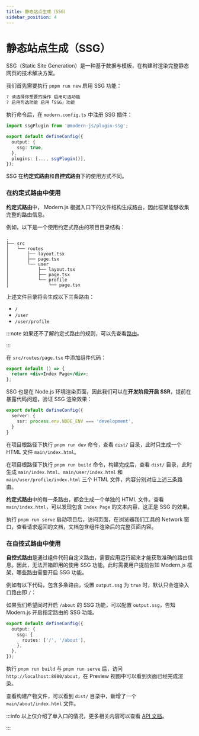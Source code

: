 ```yaml
---
title: 静态站点生成（SSG）
sidebar_position: 4
---
```

# 静态站点生成（SSG）

SSG（Static Site Generation）是一种基于数据与模板，在构建时渲染完整静态网页的技术解决方案。

我们首先需要执行 `pnpm run new` 启用 SSG 功能：

```bash
? 请选择你想要的操作 启用可选功能
? 启用可选功能 启用「SSG」功能
```

执行命令后，在 `modern.config.ts` 中注册 SSG 插件：

```ts title="modern.config.ts"
import ssgPlugin from '@modern-js/plugin-ssg';

export default defineConfig({
  output: {
    ssg: true,
  },
  plugins: [..., ssgPlugin()],
});
```

SSG 在**约定式路由**和**自控式路由**下的使用方式不同。

### 在约定式路由中使用

**约定式路由**中， Modern.js 根据入口下的文件结构生成路由，因此框架能够收集完整的路由信息。

例如，以下是一个使用约定式路由的项目目录结构：

```
.
├── src
│   └── routes
│       ├── layout.tsx
│       ├── page.tsx
│       └── user
│           ├── layout.tsx
│           ├── page.tsx
│           └── profile
│               └── page.tsx
```

上述文件目录将会生成以下三条路由：

- `/`
- `/user`
- `/user/profile`

:::note
如果还不了解约定式路由的规则，可以先查看[路由](/guides/basic-features/routes)。

:::

在 `src/routes/page.tsx` 中添加组件代码：

```jsx title="src/routes/page.tsx"
export default () => {
  return <div>Index Page</div>;
};
```

SSG 也是在 Node.js 环境渲染页面，因此我们可以在**开发阶段开启 SSR**，提前在暴露代码问题，验证 SSG 渲染效果：

```ts title="modern.config.ts"
export default defineConfig({
  server: {
    ssr: process.env.NODE_ENV === 'development',
  }
}
```

在项目根路径下执行 `pnpm run dev` 命令，查看 `dist/` 目录，此时只生成一个 HTML 文件 `main/index.html`。

在项目根路径下执行 `pnpm run build` 命令，构建完成后，查看 `dist/` 目录，此时生成 `main/index.html`、`main/user/index.html` 和 `main/user/profile/index.html` 三个 HTML 文件，内容分别对应上述三条路由。

**约定式路由**中的每一条路由，都会生成一个单独的 HTML 文件。查看 `main/index.html`，可以发现包含 `Index Page` 的文本内容，这正是 SSG 的效果。

执行 `pnpm run serve` 启动项目后，访问页面，在浏览器我们工具的 Network 窗口，查看请求返回的文档，文档包含组件渲染后的完整页面内容。

### 在自控式路由中使用

**自控式路由**是通过组件代码自定义路由，需要应用运行起来才能获取准确的路由信息。因此，无法开箱即用的使用 SSG 功能。此时需要用户提前告知 Modern.js 框架，哪些路由需要开启 SSG 功能。

例如有以下代码，包含多条路由，设置 `output.ssg` 为 `true` 时，默认只会渲染入口路由即 `/`：


<SelfRouteExample />

如果我们希望同时开启 `/about` 的 SSG 功能，可以配置 `output.ssg`，告知 Modern.js 开启指定路由的 SSG 功能。

```ts title="modern.config.ts"
export default defineConfig({
  output: {
    ssg: {
      routes: ['/', '/about'],
    },
  },
});
```

执行 `pnpm run build` 与 `pnpm run serve` 后，访问 `http://localhost:8080/about`，在 Preview 视图中可以看到页面已经完成渲染。

查看构建产物文件，可以看到 `dist/` 目录中，新增了一个 `main/about/index.html` 文件。

:::info
以上仅介绍了单入口的情况，更多相关内容可以查看 [API 文档](/configure/app/output/ssg)。

:::
